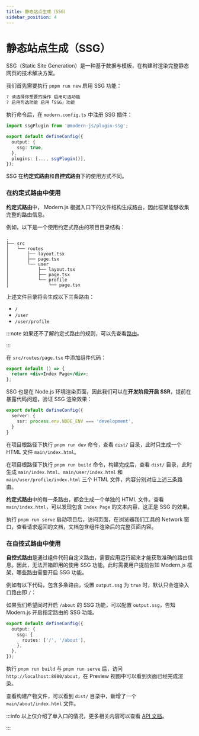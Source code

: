 ```yaml
---
title: 静态站点生成（SSG）
sidebar_position: 4
---
```

# 静态站点生成（SSG）

SSG（Static Site Generation）是一种基于数据与模板，在构建时渲染完整静态网页的技术解决方案。

我们首先需要执行 `pnpm run new` 启用 SSG 功能：

```bash
? 请选择你想要的操作 启用可选功能
? 启用可选功能 启用「SSG」功能
```

执行命令后，在 `modern.config.ts` 中注册 SSG 插件：

```ts title="modern.config.ts"
import ssgPlugin from '@modern-js/plugin-ssg';

export default defineConfig({
  output: {
    ssg: true,
  },
  plugins: [..., ssgPlugin()],
});
```

SSG 在**约定式路由**和**自控式路由**下的使用方式不同。

### 在约定式路由中使用

**约定式路由**中， Modern.js 根据入口下的文件结构生成路由，因此框架能够收集完整的路由信息。

例如，以下是一个使用约定式路由的项目目录结构：

```
.
├── src
│   └── routes
│       ├── layout.tsx
│       ├── page.tsx
│       └── user
│           ├── layout.tsx
│           ├── page.tsx
│           └── profile
│               └── page.tsx
```

上述文件目录将会生成以下三条路由：

- `/`
- `/user`
- `/user/profile`

:::note
如果还不了解约定式路由的规则，可以先查看[路由](/guides/basic-features/routes)。

:::

在 `src/routes/page.tsx` 中添加组件代码：

```jsx title="src/routes/page.tsx"
export default () => {
  return <div>Index Page</div>;
};
```

SSG 也是在 Node.js 环境渲染页面，因此我们可以在**开发阶段开启 SSR**，提前在暴露代码问题，验证 SSG 渲染效果：

```ts title="modern.config.ts"
export default defineConfig({
  server: {
    ssr: process.env.NODE_ENV === 'development',
  }
}
```

在项目根路径下执行 `pnpm run dev` 命令，查看 `dist/` 目录，此时只生成一个 HTML 文件 `main/index.html`。

在项目根路径下执行 `pnpm run build` 命令，构建完成后，查看 `dist/` 目录，此时生成 `main/index.html`、`main/user/index.html` 和 `main/user/profile/index.html` 三个 HTML 文件，内容分别对应上述三条路由。

**约定式路由**中的每一条路由，都会生成一个单独的 HTML 文件。查看 `main/index.html`，可以发现包含 `Index Page` 的文本内容，这正是 SSG 的效果。

执行 `pnpm run serve` 启动项目后，访问页面，在浏览器我们工具的 Network 窗口，查看请求返回的文档，文档包含组件渲染后的完整页面内容。

### 在自控式路由中使用

**自控式路由**是通过组件代码自定义路由，需要应用运行起来才能获取准确的路由信息。因此，无法开箱即用的使用 SSG 功能。此时需要用户提前告知 Modern.js 框架，哪些路由需要开启 SSG 功能。

例如有以下代码，包含多条路由，设置 `output.ssg` 为 `true` 时，默认只会渲染入口路由即 `/`：


<SelfRouteExample />

如果我们希望同时开启 `/about` 的 SSG 功能，可以配置 `output.ssg`，告知 Modern.js 开启指定路由的 SSG 功能。

```ts title="modern.config.ts"
export default defineConfig({
  output: {
    ssg: {
      routes: ['/', '/about'],
    },
  },
});
```

执行 `pnpm run build` 与 `pnpm run serve` 后，访问 `http://localhost:8080/about`，在 Preview 视图中可以看到页面已经完成渲染。

查看构建产物文件，可以看到 `dist/` 目录中，新增了一个 `main/about/index.html` 文件。

:::info
以上仅介绍了单入口的情况，更多相关内容可以查看 [API 文档](/configure/app/output/ssg)。

:::
